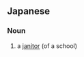 ==Japanese==
{{ja-kanjitab|こう|む|いん|yomi=o}}

===Noun===
{{ja-noun|こうむいん}}

# a [[janitor]] (of a school)